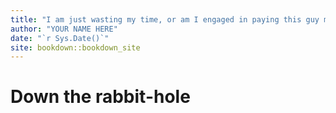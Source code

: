 ```yaml
--- 
title: "I am just wasting my time, or am I engaged in paying this guy more?"
author: "YOUR NAME HERE"
date: "`r Sys.Date()`"
site: bookdown::bookdown_site
---
```


# Down the rabbit-hole

